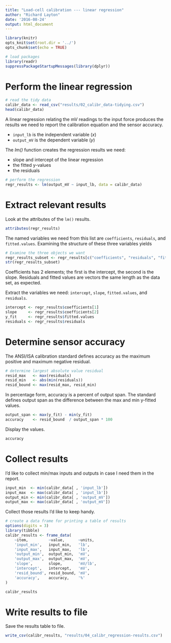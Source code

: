 ```yaml
---
title: "Load-cell calibration --- linear regression"
author: "Richard Layton"
date: '2016-08-24'
output: html_document
---
```


```r
library(knitr)
opts_knit$set(root.dir = '../')
opts_chunk$set(echo = TRUE)
```

```r
# load packages
library(readr)
suppressPackageStartupMessages(library(dplyr))
```

# Perform the linear regression 

```r
# read the tidy data
calibr_data <- read_csv("results/02_calibr_data-tidying.csv")
head(calibr_data)
```

A linear regression relating the mV readings to the input force  produces the results we need to report the calibration equation and the sensor accuracy. 

- `input_lb` is the independent variable (*x*)
- `output_mV` is the dependent variable (*y*)

The *lm()* function creates the regression results we need:  

- slope and intercept of the linear regression
- the fitted y-values 
- the residuals 

```r
# perform the regression
regr_results <- lm(output_mV ~ input_lb, data = calibr_data)
```

# Extract relevant results 

Look at the attributes of the `lm()` results. 

```r
attributes(regr_results)
```

The named variables we need from this list are `coefficients`, `residuals`, and `fitted.values`. Examining the structure of these three variables yields

```r
# Examine the three objects we want
regr_results_subset <- regr_results[c("coefficients", "residuals", "fitted.values")]
str(regr_results_subset)
```

Coefficients has 2 elements; the first is the intercept, the second is the slope. Residuals and fitted values are vectors the same length as the data set, as expected. 

Extract the variables we need: `intercept`, `slope`, `fitted.values`, and `residuals`.  

```r
intercept <- regr_results$coefficients[1]
slope     <- regr_results$coefficients[2]
y_fit     <- regr_results$fitted.values
residuals <- regr_results$residuals
```

# Determine sensor accuracy

The ANSI/ISA calibration standard defines accuracy as the maximum positive and maximum negative residual. 

```r
# determine largest absolute value residual
resid_max   <- max(residuals)
resid_min   <- abs(min(residuals))
resid_bound <- max(resid_max, resid_min)
```

In percentage form, accuracy is a percent of output span. The standard defines output span as the difference between the max and min y-fitted values. 

```r
output_span <- max(y_fit) - min(y_fit)
accuracy    <- resid_bound  / output_span * 100
```

Display the values. 

```r
accuracy
```

# Collect results 

I'd like to collect min/max inputs and outputs in case I need them in the report. 

```r
input_min  <- min(calibr_data[ , 'input_lb'])
input_max  <- max(calibr_data[ , 'input_lb'])
output_min <- min(calibr_data[ , 'output_mV'])
output_max <- max(calibr_data[ , 'output_mV'])
```

Collect those results I'd like to keep handy. 

```r
# create a data frame for printing a table of results
options(digits = 3)
library(tibble)
calibr_results <- frame_data(
	~item,         ~value,      ~units,
	'input_min',   input_min,   'lb',
	'input_max',   input_max,   'lb',
	'output_min',  output_min,  'mV',
	'output_max',  output_max,  'mV',
	'slope',       slope,       'mV/lb',
	'intercept',   intercept,   'mV',
	'resid_bound', resid_bound, 'mV',
	'accuracy',    accuracy,    '%'
)

calibr_results
```

# Write results to file

Save the results table to file. 

```r
write_csv(calibr_results, "results/04_calibr_regression-results.csv")
```

